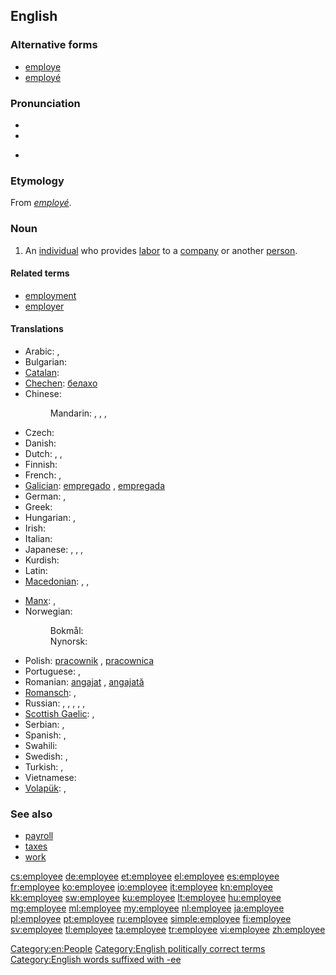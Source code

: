 ==English==

===Alternative forms===
* [[employe]]
* [[employé]]

===Pronunciation===
* {{IPA|/ɪmˌplɔɪˈiː/}}
* {{audio|en-us-employee.ogg|Audio (US)}}

* {{rhymes|iː}}

===Etymology===
From {{etyl|fr}} ''[[employé]]''.

===Noun===
{{wikipedia}}
{{en-noun}}

# An [[individual]] who provides [[labor]] to a [[company]] or another [[person]].

====Related terms====
* [[employment]]
* [[employer]]

====Translations====
{{trans-top|individual who provides labor to a company or another person}}
* Arabic: {{t|ar|موظف|m|tr=muwáZZaf|sc=Arab}}, {{t|ar|موظفة|f|tr=muwaZZáfa|sc=Arab}}
* Bulgarian: {{t|bg|служещ|m|sc=Cyrl}}
* [[Catalan]]: {{t|ca|empleat|m}}
* [[Chechen]]: [[белахо]]
* Chinese:
*: Mandarin: {{t|zh|雇員|sc=Hani}}, {{t|zh|雇员|tr=gùyuán|sc=Hani}}, {{t|zh|職員|sc=Hani}}, {{t|zh|职员|tr=zhíyuán|sc=Hani}}
* Czech: {{t+|cs|zaměstnanec|m}}
* Danish: {{t-|da|ansat|c}}
* Dutch: {{t+|nl|bediende|m|f}}, {{t+|nl|werknemer|m}}, {{t-|nl|medewerker|m}}
* Finnish: {{t+|fi|työntekijä}}
* French: {{t+|fr|employé|m}}, {{t+|fr|employée|f}}
* [[Galician]]: [[empregado]] {{m}}, [[empregada]] {{f}}
* German: {{t+|de|Angestellter|m}}, {{t+|de|Angestellte|f}}
* Greek: {{t+|el|υπάλληλος|c|tr=ypállilos}}
* Hungarian: {{t+|hu|alkalmazott}}, {{t+|hu|dolgozó}}
* Irish: {{t-|ga|fostaí|m|xs=Irish}}
* Italian: {{t|it|dipendente}}
* Japanese: {{t|ja|従業員|tr=じゅうぎょういん, jūgyōin|sc=Jpan}}, {{t|ja|雇員|tr=こいん, koin|sc=Jpan}}, {{t|ja|勤務員|tr=きんむいん, kinmuin|sc=Jpan}}, {{t|ja|使用人|tr=しようにん, shiyōin|sc=Jpan}}
* Kurdish: {{t+|ku|karker|m, f}}
* Latin: {{t|la|conductus|m}}
* [[Macedonian]]: {{t|mk|вработен|m|tr=vráboten}},  {{t-|mk|работник|m|tr=rábotnik}},  {{t-|mk|службеник|m|tr=slúžbenik}}
{{trans-mid}}
* [[Manx]]: {{t|gv|failleydagh|m}}, {{t|gv|obbree|m}}
* Norwegian:
*: Bokmål: {{t|nb|arbeidstaker|m}}
*: Nynorsk: {{t|nn|arbeidstakar|m}}
* Polish: [[pracownik]] {{m}}, [[pracownica]] {{f}}
* Portuguese: {{t+|pt|empregado|m}}, {{t+|pt|empregada|f}}
* Romanian: [[angajat]] {{m}}, [[angajată]] {{f}}
* [[Romansch]]: {{t|rm|emploià|m}}, {{t|rm|emploiada|f}}
* Russian: {{t|ru|работник|m|tr=rabótnik|sc=Cyrl}}, {{t|ru|работница|f|tr=rabótnica|sc=Cyrl}}, {{t|ru|служащий|m|tr=slúžaščij|sc=Cyrl}}, {{t|ru|служащая|f|tr=slúžaščaja|sc=Cyrl}}, {{t|ru|сотрудник|m|tr=sotrúdnik|sc=Cyrl}}, {{t|ru|сотрудница|f|tr=sotrúdnica|sc=Cyrl}}
* [[Scottish Gaelic]]: {{t|gd|cosnaiche|m}}, {{t|gd|neach-obrach|m}}
* Serbian: {{t|sr|запосленик|m|tr=zaposlenik}}, {{t|sr|послопримац|m|tr=posloprimac}}
* Spanish: {{t-|es|empleado|m}}, {{t-|es|empleada|f}}
* Swahili: {{t+|sw|mwajiriwa|xs=Swahili}}
* Swedish: {{t+|sv|anställd|c}}, {{t+|sv|arbetstagare|c}}
* Turkish: {{t|tr|çalışan}}, {{t|tr|personel}}
* Vietnamese: {{t|vi|nhân viên}}
* [[Volapük]]: {{qualifier|male or female}} {{t|vo|vobükäb}}, {{qualifier|male}} {{t|vo|hivobükäb}}
{{trans-bottom}}

===See also===
* [[payroll]]
* [[taxes]]
* [[work]]

[[Category:en:People]]
[[Category:English politically correct terms]]
[[Category:English words suffixed with -ee]]

[[cs:employee]]
[[de:employee]]
[[et:employee]]
[[el:employee]]
[[es:employee]]
[[fr:employee]]
[[ko:employee]]
[[io:employee]]
[[it:employee]]
[[kn:employee]]
[[kk:employee]]
[[sw:employee]]
[[ku:employee]]
[[lt:employee]]
[[hu:employee]]
[[mg:employee]]
[[ml:employee]]
[[my:employee]]
[[nl:employee]]
[[ja:employee]]
[[pl:employee]]
[[pt:employee]]
[[ru:employee]]
[[simple:employee]]
[[fi:employee]]
[[sv:employee]]
[[tl:employee]]
[[ta:employee]]
[[tr:employee]]
[[vi:employee]]
[[zh:employee]]